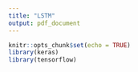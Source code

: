 ```yaml
---
title: "LSTM"
output: pdf_document
---
```


```r
knitr::opts_chunk$set(echo = TRUE)
library(keras)
library(tensorflow)
```

```r

```

